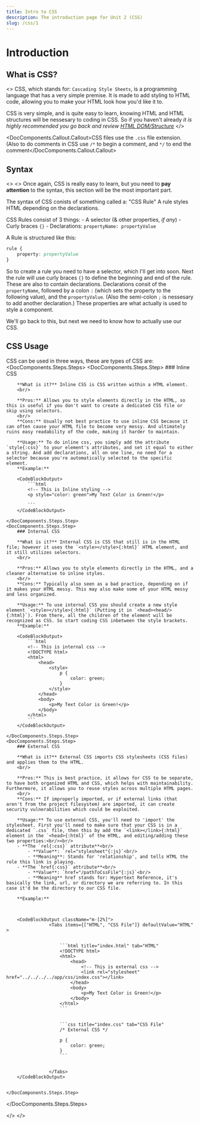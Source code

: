 ```yaml
---
title: Intro to CSS
description: The introduction page for Unit 2 (CSS)
slug: /css/1
---
```


# Introduction


## What is CSS?

<>
CSS, which stands for: `Cascading Style Sheets`, is a programming language that has a very simple premise. It is made to add styling to HTML code, allowing you to make your HTML look how you'd like it to. 

CSS is very simple, and is quite easy to learn, knowing HTML and HTML structures will be nessesary to coding in CSS. So if you haven't already 
<span className="secondary">*it is highly recommended you go back and review [HTML DOM/Structure](/docs/Course1/U1/html/1#html-document-tree)*</span>
</>

<DocComponents.Callout.Callout>CSS files use the `.css` file extension.  (Also to do comments in CSS use `/*` to begin a comment, and `*/` to end the comment</DocComponents.Callout.Callout>
## Syntax

<>
<>
Once again, CSS is really easy to learn, but you need to **pay attention** to the syntax, this section will be the most important part.

The syntax of CSS conists of something called a: "CSS Rule"
A rule styles HTML depending on the declarations.

CSS Rules consist of 3 things:
    - A selector (& other properties, *if any*)
    - Curly braces `{}`
    - Declarations: `propertyName: propertyValue`


A Rule is structured like this:


```css 
rule {
    property: propertyValue
}
```

So to create a rule you need to have a selector, which I'll get into soon. Next the rule will use curly braces `{}` to define the beginning and end of the rule. 
These are also to contain declarations. Declarations consit of the `propertyName`, followed by a colon `:` (which sets the property to the following value), and the `propertyValue`. (Also the semi-colon `;` is nessesary to add another declaration.)
These properties are what actually is used to style a component.

We'll go back to this, but next we need to know how to actually use our CSS.

## CSS Usage

CSS can be used in three ways, these are types of CSS are:
<DocComponents.Steps.Steps>
    <DocComponents.Steps.Step>
        ### Inline CSS

        **What is it?** Inline CSS is CSS written within a HTML element. 
        <br/>
        
        **Pros:** Allows you to style elements directly in the HTML, so this is useful if you don't want to create a dedicated CSS file or skip using selectors.
        <br/>
        **Cons:** Usually not best practice to use inline CSS because it can often cause your HTML file to become very messy. And ultimately ruins easy readability of the code, making it harder to maintain.

        **Usage:** To do inline css, you simply add the attribute `style{:css}` to your element's attributes, and set it equal to either a string. And add declarations, all on one line, no need for a selector because you're automatically selected to the specific element.
        **Example:**

        <CodeBlockOutput>
            ```html
            <!-- This is Inline styling -->
            <p style="color: green">My Text Color is Green!</p>

            ```
        </CodeBlockOutput>
      
    </DocComponents.Steps.Step>
    <DocComponents.Steps.Step>
        ### Internal CSS

        **What is it?** Internal CSS is CSS that still is in the HTML file; however it uses the `<style></style>{:html}` HTML element, and it still utilizes selectors.
        <br/>
        
        **Pros:** Allows you to style elements directly in the HTML, and a cleaner alternative to inline styles.
        <br/>
        **Cons:** Typically also seen as a bad practice, depending on if it makes your HTML messy. This may also make some of your HTML messy and less organized.

        **Usage:** To use internal CSS you should create a new style element `<style></style>{:html}` (Putting it in `<head><head/>{:html}`). From there, all the children of the element will be recognized as CSS. So start coding CSS inbetween the style brackets.
        **Example:**

        <CodeBlockOutput>
            ```html
            <!-- This is internal css -->
            <!DOCTYPE html>
            <html>
                <head>
                    <style>
                        p {
                            color: green;
                        }
                    </style>
                </head>
                <body>
                    <p>My Text Color is Green!</p>
                </body>
            </html>
            ```
        </CodeBlockOutput>
      
    </DocComponents.Steps.Step>
    <DocComponents.Steps.Step>
        ### External CSS

        **What is it?** External CSS imports CSS stylesheets (CSS files) and applies them to the HTML.
        <br/>
        
        **Pros:** This is best practice, it allows for CSS to be separate, to have both organized HTML and CSS, which helps with maintainability. Furthermore, it allows you to reuse styles across multiple HTML pages.
        <br/>
        **Cons:** If improperly imported, or if external links (that aren't from the project filesystem) are imported, it can create security vulnerabilities which could be exploited.

        **Usage:** To use external CSS, you'll need to 'import' the stylesheet. First you'll need to make sure that your CSS is in a dedicated `.css` file, then this by add the `<link></link>{:html}` element in the `<head>{:html}` of the HTML, and editing/adding these two properties:<br/><br/>
        - **The `rel{:css}` attribute**<br/>
            - **Value**: `rel="stylesheet"{:js}`<br/>
            - **Meaning**: Stands for 'relationship', and tells HTML the role this link is playing. 
        - **The `href{:css}` attribute**<br/>
            - **Value**: `href="/pathToCssFile"{:js}`<br/>
            - **Meaning** href stands for: Hypertext Reference, it's basically the link, url, or directory we are referring to. In this case it'd be the directory to our CSS file.

        **Example:**

        
            
        <CodeBlockOutput className="m-[2%]">
                    <Tabs items={["HTML", "CSS File"]} defaultValue="HTML" >


                        ```html title="index.html" tab="HTML"
                        <!DOCTYPE html>
                        <html>
                            <head>
                                <!-- This is external css -->
                                <link rel="stylesheet" href="../../../../app/css/index.css"></link>
                            </head>
                            <body>
                                <p>My Text Color is Green!</p>
                            </body>
                        </html>
                        ```


                        ```css title="index.css" tab="CSS File"
                        /* External CSS */

                        p {
                            color: green;
                        }
                        ```


                    </Tabs>
        </CodeBlockOutput>
        
      
    </DocComponents.Steps.Step>
</DocComponents.Steps.Steps>

</>
</>

